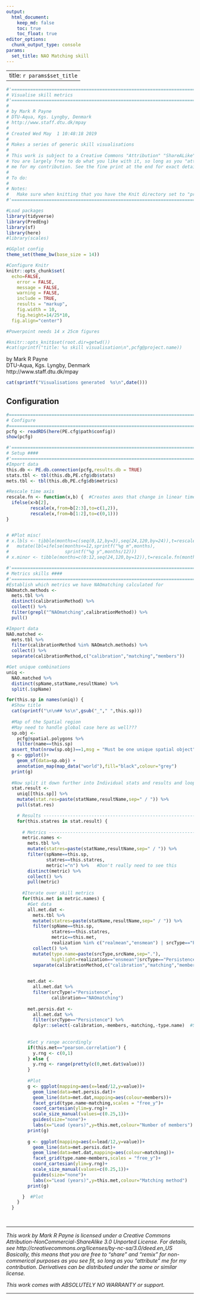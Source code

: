 ```yaml
---
output:
  html_document:
    keep_md: false
    toc: true
    toc_float: true
editor_options: 
  chunk_output_type: console
params:
  set_title: NAO Matching skill
---
```


---
title: `r params$set_title`
---

```r
#'========================================================================
# Visualise skill metrics
#'========================================================================
#
# by Mark R Payne
# DTU-Aqua, Kgs. Lyngby, Denmark
# http://www.staff.dtu.dk/mpay
#
# Created Wed May  1 10:48:18 2019
#
# Makes a series of generic skill visualisations
#
# This work is subject to a Creative Commons "Attribution" "ShareALike" License.
# You are largely free to do what you like with it, so long as you "attribute"
# me for my contribution. See the fine print at the end for exact details.
#
# To do:
#
# Notes:
#   Make sure when knitting that you have the Knit directory set to "project directory"
#'========================================================================

#Load packages
library(tidyverse)
library(PredEng)
library(sf)
library(here)
#library(scales)

#GGplot config
theme_set(theme_bw(base_size = 14))

#Configure Knitr
knitr::opts_chunk$set(
  echo=FALSE,
	error = FALSE,
	message = FALSE,
	warning = FALSE,
	include = TRUE,
	results = "markup",
	fig.width = 10,
	fig.height=14/25*10,
  fig.align="center")

#Powerpoint needs 14 x 25cm figures

#knitr::opts_knit$set(root.dir=getwd())
#cat(sprintf("title: %s skill visualisation\n",pcfg@project.name))

```

by Mark R Payne  <br>
DTU-Aqua, Kgs. Lyngby, Denmark  <br>
http://www.staff.dtu.dk/mpay  <br>
```r
cat(sprintf("Visualisations generated  %s\n",date()))
```


## Configuration

```r
#==========================================================================
# Configure
#==========================================================================
pcfg <- readRDS(here(PE.cfg$path$config))
show(pcfg)

#'========================================================================
# Setup ####
#'========================================================================
#Import data
this.db <- PE.db.connection(pcfg,results.db = TRUE)
stats.tbl <- tbl(this.db,PE.cfg$db$stats)
mets.tbl <- tbl(this.db,PE.cfg$db$metrics)

#Rescale time axis
rescale.fn <- function(x,b) {  #Creates axes that change in linear timescale
  ifelse(x>b[2],
         rescale(x,from=b[2:3],to=c(1,2)),
         rescale(x,from=b[1:2],to=c(0,1)))
}


# #Plot misc!
# x.lbls <- tibble(months=c(seq(0,12,by=3),seq(24,120,by=24)),t=rescale.fn(months)) %>%
#   mutate(lbl=ifelse(months<=12,sprintf("%g m",months),
#                     sprintf("%g y",months/12)))
# x.minor <- tibble(months=c(0:12,seq(24,120,by=12)),t=rescale.fn(months))


```



```r
#'========================================================================
# Metrics skills ####
#'========================================================================
#Establish which metrics we have NAOmatching calculated for
NAOmatch.methods <-
  mets.tbl %>%
  distinct(calibrationMethod) %>%
  collect() %>%
  filter(grepl("^NAOmatching",calibrationMethod)) %>%
  pull() 

#Import data
NAO.matched <-
  mets.tbl %>%
  filter(calibrationMethod %in% NAOmatch.methods) %>%
  collect() %>%
  separate(calibrationMethod,c("calibration","matching","members"))

#Get unique combinations
uniq <-
  NAO.matched %>%
  distinct(spName,statName,resultName) %>%
  split(.$spName)

for(this.sp in names(uniq)) {
  #Show title
  cat(sprintf("\n\n## %s\n",gsub("_"," ",this.sp)))
  
  #Map of the Spatial region
  #May need to handle global case here as well???
  sp.obj <- 
    pcfg@spatial.polygons %>%
    filter(name==this.sp)
  assert_that(nrow(sp.obj)==1,msg = "Must be one unique spatial object")
  g <- ggplot()+
    geom_sf(data=sp.obj) +
    annotation_map(map_data("world"),fill="black",colour="grey")
  print(g)
  
  #Now split it down further into Individual stats and results and loop
  stat.result <-
    uniq[[this.sp]] %>%
    mutate(stat.res=paste(statName,resultName,sep=" / ")) %>%
    pull(stat.res)

    # Results -------------------------------------------------------------------------
    for(this.statres in stat.result) {
    
      # Metrics -------------------------------------------------------------------------
      metric.names <-
        mets.tbl %>%
        mutate(statres=paste(statName,resultName,sep=" / ")) %>%
        filter(spName==this.sp,
               statres==this.statres,
               metric!="n") %>%   #Don't really need to see this
        distinct(metric) %>%
        collect() %>%
        pull(metric)
      
      #Iterate over skill metrics
      for(this.met in metric.names) {
        #Get data
        all.met.dat <- 
          mets.tbl %>%
          mutate(statres=paste(statName,resultName,sep=" / ")) %>%
          filter(spName==this.sp,
                 statres==this.statres,
                 metric==this.met,
                 realization %in% c("realmean","ensmean") | srcType=="Persistence") %>% 
          collect() %>%
          mutate(type.name=paste(srcType,srcName,sep="."),
                 highlight=realization=="ensmean"|srcType=="Persistence") %>%
          separate(calibrationMethod,c("calibration","matching","members"),fill="right") 

        
        met.dat <- 
          all.met.dat %>%
          filter(srcType!="Persistence",
                 calibration=="NAOmatching")        
        
        met.persis.dat <-
          all.met.dat %>%
          filter(srcType=="Persistence") %>%
          dplyr::select(-calibration,-members,-matching,-type.name)  #So that it is added to all facets
        
        
        #Set y range accordingly
        if(this.met=="pearson.correlation") {
          y.rng <- c(0,1)
        } else {
          y.rng <- range(pretty(c(0,met.dat$value)))
        }
        
        #Plot
        g <- ggplot(mapping=aes(x=lead/12,y=value))+
          geom_line(data=met.persis.dat)+
          geom_line(data=met.dat,mapping=aes(colour=members))+
          facet_grid(type.name~matching,scales = "free_y")+
          coord_cartesian(ylim=y.rng)+
          scale_size_manual(values=c(0.25,1))+
          guides(size="none")+
          labs(x="Lead (years)",y=this.met,colour="Number of members")
        print(g)
        
        g <- ggplot(mapping=aes(x=lead/12,y=value))+
          geom_line(data=met.persis.dat)+
          geom_line(data=met.dat,mapping=aes(colour=matching))+
          facet_grid(type.name~members,scales = "free_y")+
          coord_cartesian(ylim=y.rng)+
          scale_size_manual(values=c(0.25,1))+
          guides(size="none")+
          labs(x="Lead (years)",y=this.met,colour="Matching method")
        print(g)

      }  #Plot  
    } 
  }
  



```





***
*This work by Mark R Payne is licensed under a  Creative Commons
Attribution-NonCommercial-ShareAlike 3.0 Unported License. 
For details, see http://creativecommons.org/licenses/by-nc-sa/3.0/deed.en_US
Basically, this means that you are free to "share" and "remix" for 
non-commerical purposes as you see fit, so long as you "attribute" me for my
contribution. Derivatives can be distributed under the same or 
similar license.*

*This work comes with ABSOLUTELY NO WARRANTY or support.*

***



